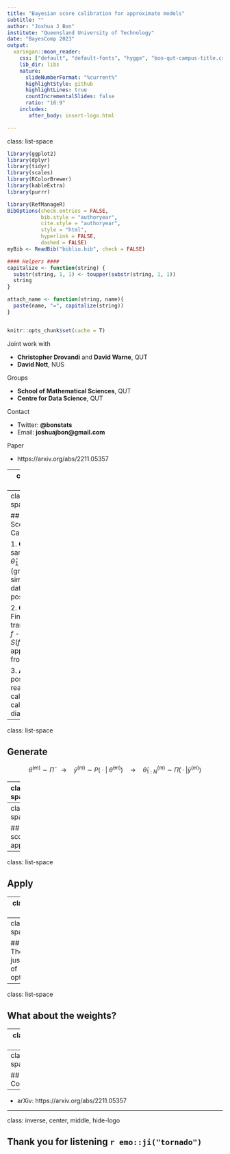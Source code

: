 ```yaml
---
title: "Bayesian score calibration for approximate models"
subtitle: ""
author: "Joshua J Bon"
institute: "Queensland University of Technology"
date: "BayesComp 2023"
output:
  xaringan::moon_reader:
    css: ["default", "default-fonts", "hygge", "bon-qut-campus-title.css"] #css: ["default", "default-fonts", "hygge"] #
    lib_dir: libs
    nature:
      slideNumberFormat: "%current%"
      highlightStyle: github
      highlightLines: true
      countIncrementalSlides: false
      ratio: "16:9"
    includes:
       after_body: insert-logo.html

---
```

class: list-space

```r
library(ggplot2)
library(dplyr)
library(tidyr)
library(scales)
library(RColorBrewer)
library(kableExtra)
library(purrr)

library(RefManageR)
BibOptions(check.entries = FALSE,
           bib.style = "authoryear",
           cite.style = "authoryear",
           style = "html",
           hyperlink = FALSE,
           dashed = FALSE)
myBib <- ReadBib("biblio.bib", check = FALSE)

#### Helpers ####
capitalize <- function(string) {
  substr(string, 1, 1) <- toupper(substr(string, 1, 1))
  string
}

attach_name <- function(string, name){
  paste(name, "=", capitalize(string))
}


knitr::opts_chunk$set(cache = T)


```
<style>

.list-space li {
padding: 0.25cm;
}

.list-nobullet li {
  list-style-type:none;
}

</style>

Joint work with 

- **Christopher Drovandi** and **David Warne**, QUT
- **David Nott**, NUS


Groups

- **School of Mathematical Sciences**, QUT
- **Centre for Data Science**, QUT

Contact

- Twitter: **@bonstats**
- Email: **joshuajbon@gmail.com**

Paper

- https://arxiv.org/abs/2211.05357

---
class: list-space

## Motivation

Plots, systematic error in approximate posterior (at least in a region of the parameter space)

Examples: VI, asymptotic likelihood approximations are biased, inexact numerical schemes, approximate inference

---
class: list-space

## Bayesian Score Calibration

1. **Generate**
  - sample $(\bar\theta, \tilde{y}, \hat{\theta}_{1:N})$ 
  - (ground truth, simulated data, posterior)

2. **Optimise**
  - Find best transformation $f$
  - Using $S(f(\theta),\bar\theta)$ approximated from samples.

3. **Apply**
  - $f$ to posterior of real data
  - calculate calibration diagnostics.

---
class: list-space

## Generate


$$
\bar\theta^{(m)} \sim \bar\Pi \quad \longrightarrow \quad \tilde{y}^{(m)} \sim P(
\:\cdot\;\vert~\bar\theta^{(m)} ) \quad \longrightarrow \quad \hat\theta^{(m)}_{1:N} \sim \hat{\Pi}(\;\cdot\;\vert \tilde{y}^{(m)})
$$

---
class: list-space

## Optimise

$$
f^{\star} = \underset{f \in \mathcal{F}}{\arg\max}~ \mathbb{E}\left[w(\bar\theta, \tilde{y})S\left(f_{h}\hat\Pi(\:\cdot\:\vert\tilde{y}), \bar\theta\right) \right]
$$

$$f^{\star} \approx \underset{f \in \mathcal{F}}{\arg\max}~ \sum_{m=1}^{M} w(\bar\theta^{(m)}, \tilde{y}^{(m)})S^{N}\left(f_{h}\hat\Pi(\:\cdot\:\vert\tilde{y}), \bar\theta^{(m)}\right)$$

---
class: list-space

## Energy score and approximation

---
class: list-space

## Apply
<!-- show theory then samples -->

---
class: list-space

## Overview

Schematic

---
class: list-space

## Theoretical justification of optimisation


---
class: list-space

## What about the weights?


---
class: list-space

## Examples

---
class: list-space

## Conclusions



--
- arXiv: https://arxiv.org/abs/2211.05357

---
class: inverse, center, middle, hide-logo

## Thank you for listening `r emo::ji("tornado")`
